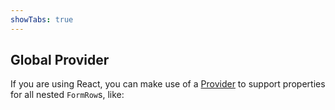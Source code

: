 ```yaml
---
showTabs: true
---
```



## Global Provider

If you are using React, you can make use of a [Provider](/uilib/usage/customisation/provider) to support properties for all nested `FormRow`s, like:

<FormRowProvider />

